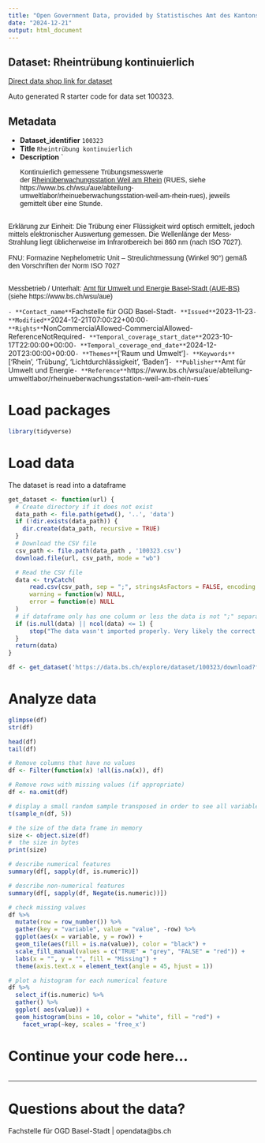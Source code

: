 ```yaml
---
title: "Open Government Data, provided by Statistisches Amt des Kantons Basel-Stadt - Fachstelle OGD"
date: "2024-12-21"
output: html_document
---
```


## Dataset: Rheintrübung kontinuierlich

[Direct data shop link for dataset](https://data.bs.ch/explore/dataset/100323)

Auto generated R starter code for data set 100323.

## Metadata

- **Dataset_identifier** `100323`
- **Title** `Rheintrübung kontinuierlich`
- **Description** `<p class=""></p><div style="text-align: left;"><p class="MsoNormal" style="margin-bottom: 0.0001pt; line-height: normal; background-image: initial; background-position: initial; background-size: initial; background-repeat: initial; background-attachment: initial; background-origin: initial; background-clip: initial;"><span style="font-size: 10.5pt; font-family: Arial, sans-serif;">Kontinuierlich gemessene Trübungsmesswerte der <a href="https://www.bs.ch/wsu/aue/abteilung-umweltlabor/rheinueberwachungsstation-weil-am-rhein-rues" target="_blank"><span style="background-image: initial; background-position: initial; background-size: initial; background-repeat: initial; background-attachment: initial; background-origin: initial; background-clip: initial;">Rheinüberwachungsstation
Weil am Rhein</span></a> (RUES, siehe
https://www.bs.ch/wsu/aue/abteilung-umweltlabor/rheinueberwachungsstation-weil-am-rhein-rues),
jeweils gemittelt über eine Stunde. <br>
 <o:p></o:p></span></p>

<p class="MsoNormal" style="margin-bottom:0cm;margin-bottom:.0001pt;line-height:
normal"><span style="font-size: 10.5pt; font-family: Arial, sans-serif; background-image: initial; background-position: initial; background-size: initial; background-repeat: initial; background-attachment: initial; background-origin: initial; background-clip: initial;">Erklärung zur Einheit: Die Trübung einer
Flüssigkeit wird optisch ermittelt, jedoch mittels elektronischer Auswertung
gemessen. Die Wellenlänge der Mess-Strahlung liegt üblicherweise im
Infrarotbereich bei 860 nm (nach ISO 7027). <br>
<br>
FNU: Formazine Nephelometric Unit – Streulichtmessung (Winkel 90°) gemäß den
Vorschriften der Norm ISO 7027 <br>
<br>
<o:p></o:p></span></p>

<p class="MsoNormal" style="margin-bottom:0cm;margin-bottom:.0001pt;line-height:
normal"><span style="font-size: 10.5pt; font-family: Arial, sans-serif; background-image: initial; background-position: initial; background-size: initial; background-repeat: initial; background-attachment: initial; background-origin: initial; background-clip: initial;">Messbetrieb / Unterhalt: <a href="https://www.bs.ch/wsu/aue" target="_blank">Amt
für Umwelt und Energie Basel-Stadt (AUE-BS)</a> <br>
(siehe https://www.bs.ch/wsu/aue)<o:p></o:p></span></p></div><p></p><p></p>`
- **Contact_name** `Fachstelle für OGD Basel-Stadt`
- **Issued** `2023-11-23`
- **Modified** `2024-12-21T07:00:22+00:00`
- **Rights** `NonCommercialAllowed-CommercialAllowed-ReferenceNotRequired`
- **Temporal_coverage_start_date** `2023-10-17T22:00:00+00:00`
- **Temporal_coverage_end_date** `2024-12-20T23:00:00+00:00`
- **Themes** `['Raum und Umwelt']`
- **Keywords** `['Rhein', 'Trübung', 'Lichtdurchlässigkeit', 'Baden']`
- **Publisher** `Amt für Umwelt und Energie`
- **Reference** `https://www.bs.ch/wsu/aue/abteilung-umweltlabor/rheinueberwachungsstation-weil-am-rhein-rues`


# Load packages

```r

library(tidyverse)
```

# Load data

The dataset is read into a dataframe

```r
get_dataset <- function(url) {
  # Create directory if it does not exist
  data_path <- file.path(getwd(), '..', 'data')
  if (!dir.exists(data_path)) {
    dir.create(data_path, recursive = TRUE)
  }
  # Download the CSV file
  csv_path <- file.path(data_path , '100323.csv')
  download.file(url, csv_path, mode = "wb")

  # Read the CSV file
  data <- tryCatch(
      read.csv(csv_path, sep = ";", stringsAsFactors = FALSE, encoding = "UTF-8"),
      warning = function(w) NULL,
      error = function(e) NULL
  )
  # if dataframe only has one column or less the data is not ";" separated
  if (is.null(data) || ncol(data) <= 1) {
      stop("The data wasn't imported properly. Very likely the correct separator couldn't be found.\nPlease check the dataset manually and adjust the code.")
  }
  return(data)
}
```

```r

df <- get_dataset('https://data.bs.ch/explore/dataset/100323/download?format=csv&timezone=Europe%2FZurich')

```

# Analyze data

```r

glimpse(df)
str(df)

head(df)
tail(df)

```

```r
# Remove columns that have no values
df <- Filter(function(x) !all(is.na(x)), df)

# Remove rows with missing values (if appropriate)
df <- na.omit(df)
```

```r
# display a small random sample transposed in order to see all variables
t(sample_n(df, 5))
```

```r
# the size of the data frame in memory
size <- object.size(df)
#  the size in bytes
print(size)
```

```r
# describe numerical features
summary(df[, sapply(df, is.numeric)])
```

```r
# describe non-numerical features
summary(df[, sapply(df, Negate(is.numeric))])
```

```r
# check missing values
df %>%
  mutate(row = row_number()) %>%
  gather(key = "variable", value = "value", -row) %>%
  ggplot(aes(x = variable, y = row)) +
  geom_tile(aes(fill = is.na(value)), color = "black") +
  scale_fill_manual(values = c("TRUE" = "grey", "FALSE" = "red")) +
  labs(x = "", y = "", fill = "Missing") +
  theme(axis.text.x = element_text(angle = 45, hjust = 1))
```

```r
# plot a histogram for each numerical feature
df %>%
  select_if(is.numeric) %>%
  gather() %>%
  ggplot( aes(value)) +
  geom_histogram(bins = 10, color = "white", fill = "red") +
    facet_wrap(~key, scales = 'free_x')
```

# Continue your code here...

```r

```
------------------------------------------------------------------------

# Questions about the data?

Fachstelle für OGD Basel-Stadt | opendata@bs.ch
